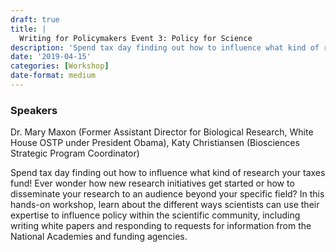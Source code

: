 ```yaml
---
draft: true 
title: |
  Writing for Policymakers Event 3: Policy for Science
description: 'Spend tax day finding out how to influence what kind of research your taxes fund! Ever wonder how new research initiatives get started or how to disseminate your research to an audience beyond your specific field? In this hands-on workshop, learn about the different ways scientists can use their expertise to influence policy within the scientific community, including writing white papers and responding to requests for information from the National Academies and funding agencies.'
date: '2019-04-15'
categories: [Workshop]
date-format: medium 
---
```



### Speakers  
Dr. Mary Maxon (Former Assistant Director for Biological Research, White House OSTP under President Obama), Katy Christiansen (Biosciences Strategic Program Coordinator)

Spend tax day finding out how to influence what kind of research your taxes fund! Ever wonder how new research initiatives get started or how to disseminate your research to an audience beyond your specific field? In this hands-on workshop, learn about the different ways scientists can use their expertise to influence policy within the scientific community, including writing white papers and responding to requests for information from the National Academies and funding agencies.


